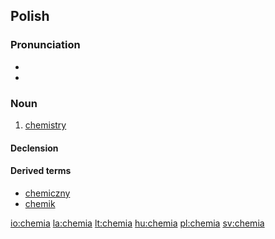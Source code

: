 ==Polish==

===Pronunciation===
* {{audio|Pl-chemia.ogg|audio}}
* {{IPA|/ˈxɛmja/|lang=pl}}

===Noun===
{{infl|pl|noun|g=f}}

# [[chemistry]]

====Declension====
{{pl-decl-noun
|chemia|chemie
|chemii|chemii/chemij
|chemii|chemiom
|chemię|chemie
|chemią|chemiami
|chemii|chemiach
|chemio|chemie
}}

====Derived terms====
*[[chemiczny]]
*[[chemik]]

[[Category:pl:Chemistry| ]]

[[io:chemia]]
[[la:chemia]]
[[lt:chemia]]
[[hu:chemia]]
[[pl:chemia]]
[[sv:chemia]]